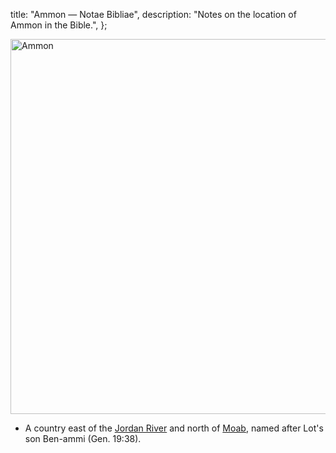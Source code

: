   title: "Ammon — Notae Bibliae",
  description: "Notes on the location of Ammon in the Bible.",
};

<Initial text="Ammon"/>

<Image
  className="sepia rounded"
  src="/places/ammon.jpg"
  alt="Ammon"
  width="600"
  height="600"
/>

- A country east of the [Jordan River](/places/old-testament/genesis/jordan-river) and north of [Moab](/places/old-testament/genesis/moab), named after Lot's son Ben-ammi (Gen. 19:38).
